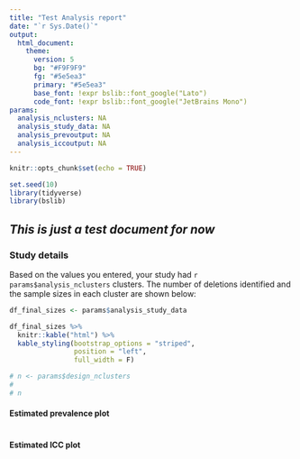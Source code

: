 ```yaml
---
title: "Test Analysis report"
date: "`r Sys.Date()`"
output: 
  html_document:
    theme: 
      version: 5
      bg: "#F9F9F9"
      fg: "#5e5ea3"
      primary: "#5e5ea3"
      base_font: !expr bslib::font_google("Lato")
      code_font: !expr bslib::font_google("JetBrains Mono")
params:
  analysis_nclusters: NA
  analysis_study_data: NA
  analysis_prevoutput: NA
  analysis_iccoutput: NA
---
```


```r
knitr::opts_chunk$set(echo = TRUE)

set.seed(10)
library(tidyverse)
library(bslib)
```

## *This is just a test document for now *

### Study details 
Based on the values you entered, your study had  `r params$analysis_nclusters` clusters. The number of deletions identified and the sample sizes in each cluster are shown below:

```r
df_final_sizes <- params$analysis_study_data

df_final_sizes %>% 
  knitr::kable("html") %>%
  kable_styling(bootstrap_options = "striped", 
                position = "left",
                full_width = F) 

# n <- params$design_nclusters
# 
# n
```

#### Estimated prevalence plot
```r

```

#### Estimated ICC plot
```r

```